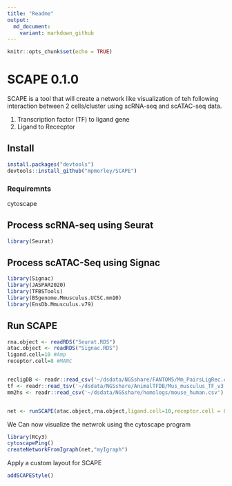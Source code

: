 ```yaml
---
title: "Readme"
output:
  md_document:
    variant: markdown_github
---
```


```r
knitr::opts_chunk$set(echo = TRUE)
```


# SCAPE 0.1.0

SCAPE is a tool that will create a network like visualization of teh following interaction between 2 cells/cluster using scRNA-seq and scATAC-seq data. 

1. Transcription factor (TF) to ligand gene
2. Ligand to Rececptor


## Install

```r
install.packages("devtools")
devtools::install_github("mpmorley/SCAPE")
```

### Requiremnts

cytoscape


## Process scRNA-seq using Seurat

```r

library(Seurat)


```




## Process scATAC-Seq using Signac
```r
library(Signac)
library(JASPAR2020)
library(TFBSTools)
library(BSgenome.Mmusculus.UCSC.mm10)
library(EnsDb.Mmusculus.v79)


```
## Run SCAPE

```r

rna.object <- readRDS("Seurat.RDS")
atac.object <- readRDS("Signac.RDS")
ligand.cell=10 #Amp
receptor.cell=8 #MANC


recligDB <- readr::read_csv('~/dsdata/NGSshare/FANTOM5/Mm_PairsLigRec.csv')
tf <- readr::read_tsv('~/dsdata/NGSshare/AnimalTFDB/Mus_musculus_TF_v3.txt')
mm2hs <- readr::read_csv('~/dsdata/NGSshare/homologs/mouse_human.csv')


net <- runSCAPE(atac.object,rna.object,ligand.cell=10,receptor.cell = 8)


```
We Can now visualize the netwrok using the cytoscape program 
```r
library(RCy3)
cytoscapePing()
createNetworkFromIgraph(net,"myIgraph")

```
Apply a custom layout for SCAPE

```r
addSCAPEStyle()
```


